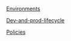 [Environments](Model-Governance/Environments.md)

[Dev-and-prod-lifecycle](Model-Governance/Dev-and-prod-lifecycle.md)

[Policies](Model-Governance/Policies.md)